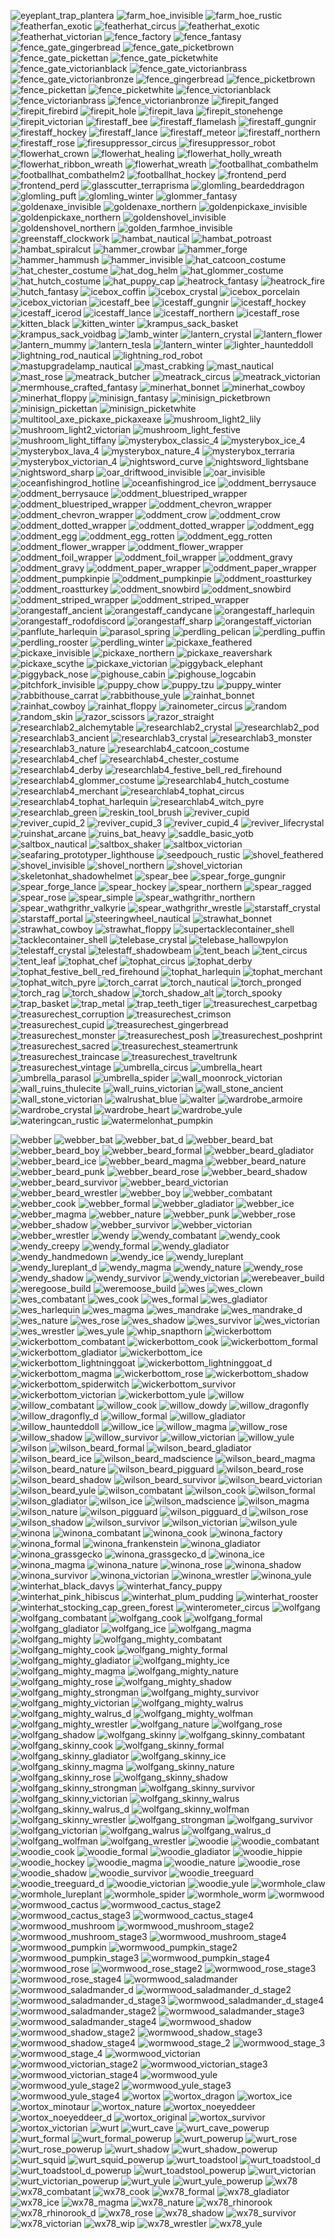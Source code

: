 

![eyeplant_trap_plantera](https://items.kleientertainment.com/images/DST/eyeplant_trap_plantera/small)
![farm_hoe_invisible](https://items.kleientertainment.com/images/DST/farm_hoe_invisible/small)
![farm_hoe_rustic](https://items.kleientertainment.com/images/DST/farm_hoe_rustic/small)
![featherfan_exotic](https://items.kleientertainment.com/images/DST/featherfan_exotic/small)
![featherhat_circus](https://items.kleientertainment.com/images/DST/featherhat_circus/small)
![featherhat_exotic](https://items.kleientertainment.com/images/DST/featherhat_exotic/small)
![featherhat_victorian](https://items.kleientertainment.com/images/DST/featherhat_victorian/small)
![fence_factory](https://items.kleientertainment.com/images/DST/fence_factory/small)
![fence_fantasy](https://items.kleientertainment.com/images/DST/fence_fantasy/small)
![fence_gate_gingerbread](https://items.kleientertainment.com/images/DST/fence_gate_gingerbread/small)
![fence_gate_picketbrown](https://items.kleientertainment.com/images/DST/fence_gate_picketbrown/small)
![fence_gate_pickettan](https://items.kleientertainment.com/images/DST/fence_gate_pickettan/small)
![fence_gate_picketwhite](https://items.kleientertainment.com/images/DST/fence_gate_picketwhite/small)
![fence_gate_victorianblack](https://items.kleientertainment.com/images/DST/fence_gate_victorianblack/small)
![fence_gate_victorianbrass](https://items.kleientertainment.com/images/DST/fence_gate_victorianbrass/small)
![fence_gate_victorianbronze](https://items.kleientertainment.com/images/DST/fence_gate_victorianbronze/small)
![fence_gingerbread](https://items.kleientertainment.com/images/DST/fence_gingerbread/small)
![fence_picketbrown](https://items.kleientertainment.com/images/DST/fence_picketbrown/small)
![fence_pickettan](https://items.kleientertainment.com/images/DST/fence_pickettan/small)
![fence_picketwhite](https://items.kleientertainment.com/images/DST/fence_picketwhite/small)
![fence_victorianblack](https://items.kleientertainment.com/images/DST/fence_victorianblack/small)
![fence_victorianbrass](https://items.kleientertainment.com/images/DST/fence_victorianbrass/small)
![fence_victorianbronze](https://items.kleientertainment.com/images/DST/fence_victorianbronze/small)
![firepit_fanged](https://items.kleientertainment.com/images/DST/firepit_fanged/small)
![firepit_firebird](https://items.kleientertainment.com/images/DST/firepit_firebird/small)
![firepit_hole](https://items.kleientertainment.com/images/DST/firepit_hole/small)
![firepit_lava](https://items.kleientertainment.com/images/DST/firepit_lava/small)
![firepit_stonehenge](https://items.kleientertainment.com/images/DST/firepit_stonehenge/small)
![firepit_victorian](https://items.kleientertainment.com/images/DST/firepit_victorian/small)
![firestaff_bee](https://items.kleientertainment.com/images/DST/firestaff_bee/small)
![firestaff_flamelash](https://items.kleientertainment.com/images/DST/firestaff_flamelash/small)
![firestaff_gungnir](https://items.kleientertainment.com/images/DST/firestaff_gungnir/small)
![firestaff_hockey](https://items.kleientertainment.com/images/DST/firestaff_hockey/small)
![firestaff_lance](https://items.kleientertainment.com/images/DST/firestaff_lance/small)
![firestaff_meteor](https://items.kleientertainment.com/images/DST/firestaff_meteor/small)
![firestaff_northern](https://items.kleientertainment.com/images/DST/firestaff_northern/small)
![firestaff_rose](https://items.kleientertainment.com/images/DST/firestaff_rose/small)
![firesuppressor_circus](https://items.kleientertainment.com/images/DST/firesuppressor_circus/small)
![firesuppressor_robot](https://items.kleientertainment.com/images/DST/firesuppressor_robot/small)
![flowerhat_crown](https://items.kleientertainment.com/images/DST/flowerhat_crown/small)
![flowerhat_healing](https://items.kleientertainment.com/images/DST/flowerhat_healing/small)
![flowerhat_holly_wreath](https://items.kleientertainment.com/images/DST/flowerhat_holly_wreath/small)
![flowerhat_ribbon_wreath](https://items.kleientertainment.com/images/DST/flowerhat_ribbon_wreath/small)
![flowerhat_wreath](https://items.kleientertainment.com/images/DST/flowerhat_wreath/small)
![footballhat_combathelm](https://items.kleientertainment.com/images/DST/footballhat_combathelm/small)
![footballhat_combathelm2](https://items.kleientertainment.com/images/DST/footballhat_combathelm2/small)
![footballhat_hockey](https://items.kleientertainment.com/images/DST/footballhat_hockey/small)
![frontend_perd](https://items.kleientertainment.com/images/DST/frontend_perd/small)
![frontend_perd](https://items.kleientertainment.com/images/DST/frontend_perd/small)
![glasscutter_terraprisma](https://items.kleientertainment.com/images/DST/glasscutter_terraprisma/small)
![glomling_beardeddragon](https://items.kleientertainment.com/images/DST/glomling_beardeddragon/small)
![glomling_puft](https://items.kleientertainment.com/images/DST/glomling_puft/small)
![glomling_winter](https://items.kleientertainment.com/images/DST/glomling_winter/small)
![glommer_fantasy](https://items.kleientertainment.com/images/DST/glommer_fantasy/small)
![goldenaxe_invisible](https://items.kleientertainment.com/images/DST/goldenaxe_invisible/small)
![goldenaxe_northern](https://items.kleientertainment.com/images/DST/goldenaxe_northern/small)
![goldenpickaxe_invisible](https://items.kleientertainment.com/images/DST/goldenpickaxe_invisible/small)
![goldenpickaxe_northern](https://items.kleientertainment.com/images/DST/goldenpickaxe_northern/small)
![goldenshovel_invisible](https://items.kleientertainment.com/images/DST/goldenshovel_invisible/small)
![goldenshovel_northern](https://items.kleientertainment.com/images/DST/goldenshovel_northern/small)
![golden_farmhoe_invisible](https://items.kleientertainment.com/images/DST/golden_farmhoe_invisible/small)
![greenstaff_clockwork](https://items.kleientertainment.com/images/DST/greenstaff_clockwork/small)
![hambat_nautical](https://items.kleientertainment.com/images/DST/hambat_nautical/small)
![hambat_potroast](https://items.kleientertainment.com/images/DST/hambat_potroast/small)
![hambat_spiralcut](https://items.kleientertainment.com/images/DST/hambat_spiralcut/small)
![hammer_crowbar](https://items.kleientertainment.com/images/DST/hammer_crowbar/small)
![hammer_forge](https://items.kleientertainment.com/images/DST/hammer_forge/small)
![hammer_hammush](https://items.kleientertainment.com/images/DST/hammer_hammush/small)
![hammer_invisible](https://items.kleientertainment.com/images/DST/hammer_invisible/small)
![hat_catcoon_costume](https://items.kleientertainment.com/images/DST/hat_catcoon_costume/small)
![hat_chester_costume](https://items.kleientertainment.com/images/DST/hat_chester_costume/small)
![hat_dog_helm](https://items.kleientertainment.com/images/DST/hat_dog_helm/small)
![hat_glommer_costume](https://items.kleientertainment.com/images/DST/hat_glommer_costume/small)
![hat_hutch_costume](https://items.kleientertainment.com/images/DST/hat_hutch_costume/small)
![hat_puppy_cap](https://items.kleientertainment.com/images/DST/hat_puppy_cap/small)
![heatrock_fantasy](https://items.kleientertainment.com/images/DST/heatrock_fantasy/small)
![heatrock_fire](https://items.kleientertainment.com/images/DST/heatrock_fire/small)
![hutch_fantasy](https://items.kleientertainment.com/images/DST/hutch_fantasy/small)
![icebox_coffin](https://items.kleientertainment.com/images/DST/icebox_coffin/small)
![icebox_crystal](https://items.kleientertainment.com/images/DST/icebox_crystal/small)
![icebox_porcelain](https://items.kleientertainment.com/images/DST/icebox_porcelain/small)
![icebox_victorian](https://items.kleientertainment.com/images/DST/icebox_victorian/small)
![icestaff_bee](https://items.kleientertainment.com/images/DST/icestaff_bee/small)
![icestaff_gungnir](https://items.kleientertainment.com/images/DST/icestaff_gungnir/small)
![icestaff_hockey](https://items.kleientertainment.com/images/DST/icestaff_hockey/small)
![icestaff_icerod](https://items.kleientertainment.com/images/DST/icestaff_icerod/small)
![icestaff_lance](https://items.kleientertainment.com/images/DST/icestaff_lance/small)
![icestaff_northern](https://items.kleientertainment.com/images/DST/icestaff_northern/small)
![icestaff_rose](https://items.kleientertainment.com/images/DST/icestaff_rose/small)
![kitten_black](https://items.kleientertainment.com/images/DST/kitten_black/small)
![kitten_winter](https://items.kleientertainment.com/images/DST/kitten_winter/small)
![krampus_sack_basket](https://items.kleientertainment.com/images/DST/krampus_sack_basket/small)
![krampus_sack_voidbag](https://items.kleientertainment.com/images/DST/krampus_sack_voidbag/small)
![lamb_winter](https://items.kleientertainment.com/images/DST/lamb_winter/small)
![lantern_crystal](https://items.kleientertainment.com/images/DST/lantern_crystal/small)
![lantern_flower](https://items.kleientertainment.com/images/DST/lantern_flower/small)
![lantern_mummy](https://items.kleientertainment.com/images/DST/lantern_mummy/small)
![lantern_tesla](https://items.kleientertainment.com/images/DST/lantern_tesla/small)
![lantern_winter](https://items.kleientertainment.com/images/DST/lantern_winter/small)
![lighter_haunteddoll](https://items.kleientertainment.com/images/DST/lighter_haunteddoll/small)
![lightning_rod_nautical](https://items.kleientertainment.com/images/DST/lightning_rod_nautical/small)
![lightning_rod_robot](https://items.kleientertainment.com/images/DST/lightning_rod_robot/small)
![mastupgradelamp_nautical](https://items.kleientertainment.com/images/DST/mastupgradelamp_nautical/small)
![mast_crabking](https://items.kleientertainment.com/images/DST/mast_crabking/small)
![mast_nautical](https://items.kleientertainment.com/images/DST/mast_nautical/small)
![mast_rose](https://items.kleientertainment.com/images/DST/mast_rose/small)
![meatrack_butcher](https://items.kleientertainment.com/images/DST/meatrack_butcher/small)
![meatrack_circus](https://items.kleientertainment.com/images/DST/meatrack_circus/small)
![meatrack_victorian](https://items.kleientertainment.com/images/DST/meatrack_victorian/small)
![mermhouse_crafted_fantasy](https://items.kleientertainment.com/images/DST/mermhouse_crafted_fantasy/small)
![minerhat_bonnet](https://items.kleientertainment.com/images/DST/minerhat_bonnet/small)
![minerhat_cowboy](https://items.kleientertainment.com/images/DST/minerhat_cowboy/small)
![minerhat_floppy](https://items.kleientertainment.com/images/DST/minerhat_floppy/small)
![minisign_fantasy](https://items.kleientertainment.com/images/DST/minisign_fantasy/small)
![minisign_picketbrown](https://items.kleientertainment.com/images/DST/minisign_picketbrown/small)
![minisign_pickettan](https://items.kleientertainment.com/images/DST/minisign_pickettan/small)
![minisign_picketwhite](https://items.kleientertainment.com/images/DST/minisign_picketwhite/small)
![multitool_axe_pickaxe_pickaxeaxe](https://items.kleientertainment.com/images/DST/multitool_axe_pickaxe_pickaxeaxe/small)
![mushroom_light2_lily](https://items.kleientertainment.com/images/DST/mushroom_light2_lily/small)
![mushroom_light2_victorian](https://items.kleientertainment.com/images/DST/mushroom_light2_victorian/small)
![mushroom_light_festive](https://items.kleientertainment.com/images/DST/mushroom_light_festive/small)
![mushroom_light_tiffany](https://items.kleientertainment.com/images/DST/mushroom_light_tiffany/small)
![mysterybox_classic_4](https://items.kleientertainment.com/images/DST/mysterybox_classic_4/small)
![mysterybox_ice_4](https://items.kleientertainment.com/images/DST/mysterybox_ice_4/small)
![mysterybox_lava_4](https://items.kleientertainment.com/images/DST/mysterybox_lava_4/small)
![mysterybox_nature_4](https://items.kleientertainment.com/images/DST/mysterybox_nature_4/small)
![mysterybox_terraria](https://items.kleientertainment.com/images/DST/mysterybox_terraria/small)
![mysterybox_victorian_4](https://items.kleientertainment.com/images/DST/mysterybox_victorian_4/small)
![nightsword_curve](https://items.kleientertainment.com/images/DST/nightsword_curve/small)
![nightsword_lightsbane](https://items.kleientertainment.com/images/DST/nightsword_lightsbane/small)
![nightsword_sharp](https://items.kleientertainment.com/images/DST/nightsword_sharp/small)
![oar_driftwood_invisible](https://items.kleientertainment.com/images/DST/oar_driftwood_invisible/small)
![oar_invisible](https://items.kleientertainment.com/images/DST/oar_invisible/small)
![oceanfishingrod_hotline](https://items.kleientertainment.com/images/DST/oceanfishingrod_hotline/small)
![oceanfishingrod_ice](https://items.kleientertainment.com/images/DST/oceanfishingrod_ice/small)
![oddment_berrysauce](https://items.kleientertainment.com/images/DST/ODDMENT_BERRYSAUCE/small)
![oddment_berrysauce](https://items.kleientertainment.com/images/DST/oddment_berrysauce/small)
![oddment_bluestriped_wrapper](https://items.kleientertainment.com/images/DST/oddment_bluestriped_wrapper/small)
![oddment_bluestriped_wrapper](https://items.kleientertainment.com/images/DST/oddment_bluestriped_wrapper/small)
![oddment_chevron_wrapper](https://items.kleientertainment.com/images/DST/oddment_chevron_wrapper/small)
![oddment_chevron_wrapper](https://items.kleientertainment.com/images/DST/oddment_chevron_wrapper/small)
![oddment_crow](https://items.kleientertainment.com/images/DST/oddment_crow/small)
![oddment_crow](https://items.kleientertainment.com/images/DST/oddment_crow/small)
![oddment_dotted_wrapper](https://items.kleientertainment.com/images/DST/oddment_dotted_wrapper/small)
![oddment_dotted_wrapper](https://items.kleientertainment.com/images/DST/oddment_dotted_wrapper/small)
![oddment_egg](https://items.kleientertainment.com/images/DST/oddment_egg/small)
![oddment_egg](https://items.kleientertainment.com/images/DST/oddment_egg/small)
![oddment_egg_rotten](https://items.kleientertainment.com/images/DST/oddment_egg_rotten/small)
![oddment_egg_rotten](https://items.kleientertainment.com/images/DST/oddment_egg_rotten/small)
![oddment_flower_wrapper](https://items.kleientertainment.com/images/DST/oddment_flower_wrapper/small)
![oddment_flower_wrapper](https://items.kleientertainment.com/images/DST/oddment_flower_wrapper/small)
![oddment_foil_wrapper](https://items.kleientertainment.com/images/DST/oddment_foil_wrapper/small)
![oddment_foil_wrapper](https://items.kleientertainment.com/images/DST/oddment_foil_wrapper/small)
![oddment_gravy](https://items.kleientertainment.com/images/DST/oddment_gravy/small)
![oddment_gravy](https://items.kleientertainment.com/images/DST/oddment_gravy/small)
![oddment_paper_wrapper](https://items.kleientertainment.com/images/DST/oddment_paper_wrapper/small)
![oddment_paper_wrapper](https://items.kleientertainment.com/images/DST/oddment_paper_wrapper/small)
![oddment_pumpkinpie](https://items.kleientertainment.com/images/DST/oddment_pumpkinpie/small)
![oddment_pumpkinpie](https://items.kleientertainment.com/images/DST/oddment_pumpkinpie/small)
![oddment_roastturkey](https://items.kleientertainment.com/images/DST/oddment_roastturkey/small)
![oddment_roastturkey](https://items.kleientertainment.com/images/DST/oddment_roastturkey/small)
![oddment_snowbird](https://items.kleientertainment.com/images/DST/oddment_snowbird/small)
![oddment_snowbird](https://items.kleientertainment.com/images/DST/oddment_snowbird/small)
![oddment_striped_wrapper](https://items.kleientertainment.com/images/DST/oddment_striped_wrapper/small)
![oddment_striped_wrapper](https://items.kleientertainment.com/images/DST/oddment_striped_wrapper/small)
![orangestaff_ancient](https://items.kleientertainment.com/images/DST/orangestaff_ancient/small)
![orangestaff_candycane](https://items.kleientertainment.com/images/DST/orangestaff_candycane/small)
![orangestaff_harlequin](https://items.kleientertainment.com/images/DST/orangestaff_harlequin/small)
![orangestaff_rodofdiscord](https://items.kleientertainment.com/images/DST/orangestaff_rodofdiscord/small)
![orangestaff_sharp](https://items.kleientertainment.com/images/DST/orangestaff_sharp/small)
![orangestaff_victorian](https://items.kleientertainment.com/images/DST/orangestaff_victorian/small)
![panflute_harlequin](https://items.kleientertainment.com/images/DST/panflute_harlequin/small)
![parasol_spring](https://items.kleientertainment.com/images/DST/parasol_spring/small)
![perdling_pelican](https://items.kleientertainment.com/images/DST/perdling_pelican/small)
![perdling_puffin](https://items.kleientertainment.com/images/DST/perdling_puffin/small)
![perdling_rooster](https://items.kleientertainment.com/images/DST/perdling_rooster/small)
![perdling_winter](https://items.kleientertainment.com/images/DST/perdling_winter/small)
![pickaxe_feathered](https://items.kleientertainment.com/images/DST/pickaxe_feathered/small)
![pickaxe_invisible](https://items.kleientertainment.com/images/DST/pickaxe_invisible/small)
![pickaxe_northern](https://items.kleientertainment.com/images/DST/pickaxe_northern/small)
![pickaxe_reavershark](https://items.kleientertainment.com/images/DST/pickaxe_reavershark/small)
![pickaxe_scythe](https://items.kleientertainment.com/images/DST/pickaxe_scythe/small)
![pickaxe_victorian](https://items.kleientertainment.com/images/DST/pickaxe_victorian/small)
![piggyback_elephant](https://items.kleientertainment.com/images/DST/piggyback_elephant/small)
![piggyback_nose](https://items.kleientertainment.com/images/DST/piggyback_nose/small)
![pighouse_cabin](https://items.kleientertainment.com/images/DST/pighouse_cabin/small)
![pighouse_logcabin](https://items.kleientertainment.com/images/DST/pighouse_logcabin/small)
![pitchfork_invisible](https://items.kleientertainment.com/images/DST/pitchfork_invisible/small)
![puppy_chow](https://items.kleientertainment.com/images/DST/puppy_chow/small)
![puppy_tzu](https://items.kleientertainment.com/images/DST/puppy_tzu/small)
![puppy_winter](https://items.kleientertainment.com/images/DST/puppy_winter/small)
![rabbithouse_carrat](https://items.kleientertainment.com/images/DST/rabbithouse_carrat/small)
![rabbithouse_yule](https://items.kleientertainment.com/images/DST/rabbithouse_yule/small)
![rainhat_bonnet](https://items.kleientertainment.com/images/DST/rainhat_bonnet/small)
![rainhat_cowboy](https://items.kleientertainment.com/images/DST/rainhat_cowboy/small)
![rainhat_floppy](https://items.kleientertainment.com/images/DST/rainhat_floppy/small)
![rainometer_circus](https://items.kleientertainment.com/images/DST/rainometer_circus/small)
![random](https://items.kleientertainment.com/images/DST/random/small)
![random_skin](https://items.kleientertainment.com/images/DST/random_skin/small)
![razor_scissors](https://items.kleientertainment.com/images/DST/razor_scissors/small)
![razor_straight](https://items.kleientertainment.com/images/DST/razor_straight/small)
![researchlab2_alchemytable](https://items.kleientertainment.com/images/DST/researchlab2_alchemytable/small)
![researchlab2_crystal](https://items.kleientertainment.com/images/DST/researchlab2_crystal/small)
![researchlab2_pod](https://items.kleientertainment.com/images/DST/researchlab2_pod/small)
![researchlab3_ancient](https://items.kleientertainment.com/images/DST/researchlab3_ancient/small)
![researchlab3_crystal](https://items.kleientertainment.com/images/DST/researchlab3_crystal/small)
![researchlab3_monster](https://items.kleientertainment.com/images/DST/researchlab3_monster/small)
![researchlab3_nature](https://items.kleientertainment.com/images/DST/researchlab3_nature/small)
![researchlab4_catcoon_costume](https://items.kleientertainment.com/images/DST/researchlab4_catcoon_costume/small)
![researchlab4_chef](https://items.kleientertainment.com/images/DST/researchlab4_chef/small)
![researchlab4_chester_costume](https://items.kleientertainment.com/images/DST/researchlab4_chester_costume/small)
![researchlab4_derby](https://items.kleientertainment.com/images/DST/researchlab4_derby/small)
![researchlab4_festive_bell_red_firehound](https://items.kleientertainment.com/images/DST/researchlab4_festive_bell_red_firehound/small)
![researchlab4_glommer_costume](https://items.kleientertainment.com/images/DST/researchlab4_glommer_costume/small)
![researchlab4_hutch_costume](https://items.kleientertainment.com/images/DST/researchlab4_hutch_costume/small)
![researchlab4_merchant](https://items.kleientertainment.com/images/DST/researchlab4_merchant/small)
![researchlab4_tophat_circus](https://items.kleientertainment.com/images/DST/researchlab4_tophat_circus/small)
![researchlab4_tophat_harlequin](https://items.kleientertainment.com/images/DST/researchlab4_tophat_harlequin/small)
![researchlab4_witch_pyre](https://items.kleientertainment.com/images/DST/researchlab4_witch_pyre/small)
![researchlab_green](https://items.kleientertainment.com/images/DST/researchlab_green/small)
![reskin_tool_brush](https://items.kleientertainment.com/images/DST/reskin_tool_brush/small)
![reviver_cupid](https://items.kleientertainment.com/images/DST/reviver_cupid/small)
![reviver_cupid_2](https://items.kleientertainment.com/images/DST/reviver_cupid_2/small)
![reviver_cupid_3](https://items.kleientertainment.com/images/DST/reviver_cupid_3/small)
![reviver_cupid_4](https://items.kleientertainment.com/images/DST/reviver_cupid_4/small)
![reviver_lifecrystal](https://items.kleientertainment.com/images/DST/reviver_lifecrystal/small)
![ruinshat_arcane](https://items.kleientertainment.com/images/DST/ruinshat_arcane/small)
![ruins_bat_heavy](https://items.kleientertainment.com/images/DST/ruins_bat_heavy/small)
![saddle_basic_yotb](https://items.kleientertainment.com/images/DST/saddle_basic_yotb/small)
![saltbox_nautical](https://items.kleientertainment.com/images/DST/saltbox_nautical/small)
![saltbox_shaker](https://items.kleientertainment.com/images/DST/saltbox_shaker/small)
![saltbox_victorian](https://items.kleientertainment.com/images/DST/saltbox_victorian/small)
![seafaring_prototyper_lighthouse](https://items.kleientertainment.com/images/DST/seafaring_prototyper_lighthouse/small)
![seedpouch_rustic](https://items.kleientertainment.com/images/DST/seedpouch_rustic/small)
![shovel_feathered](https://items.kleientertainment.com/images/DST/shovel_feathered/small)
![shovel_invisible](https://items.kleientertainment.com/images/DST/shovel_invisible/small)
![shovel_northern](https://items.kleientertainment.com/images/DST/shovel_northern/small)
![shovel_victorian](https://items.kleientertainment.com/images/DST/shovel_victorian/small)
![skeletonhat_shadowhelmet](https://items.kleientertainment.com/images/DST/skeletonhat_shadowhelmet/small)
![spear_bee](https://items.kleientertainment.com/images/DST/spear_bee/small)
![spear_forge_gungnir](https://items.kleientertainment.com/images/DST/spear_forge_gungnir/small)
![spear_forge_lance](https://items.kleientertainment.com/images/DST/spear_forge_lance/small)
![spear_hockey](https://items.kleientertainment.com/images/DST/spear_hockey/small)
![spear_northern](https://items.kleientertainment.com/images/DST/spear_northern/small)
![spear_ragged](https://items.kleientertainment.com/images/DST/spear_ragged/small)
![spear_rose](https://items.kleientertainment.com/images/DST/spear_rose/small)
![spear_simple](https://items.kleientertainment.com/images/DST/spear_simple/small)
![spear_wathgrithr_northern](https://items.kleientertainment.com/images/DST/spear_wathgrithr_northern/small)
![spear_wathgrithr_valkyrie](https://items.kleientertainment.com/images/DST/spear_wathgrithr_valkyrie/small)
![spear_wathgrithr_wrestle](https://items.kleientertainment.com/images/DST/spear_wathgrithr_wrestle/small)
![starstaff_crystal](https://items.kleientertainment.com/images/DST/starstaff_crystal/small)
![starstaff_portal](https://items.kleientertainment.com/images/DST/starstaff_portal/small)
![steeringwheel_nautical](https://items.kleientertainment.com/images/DST/steeringwheel_nautical/small)
![strawhat_bonnet](https://items.kleientertainment.com/images/DST/strawhat_bonnet/small)
![strawhat_cowboy](https://items.kleientertainment.com/images/DST/strawhat_cowboy/small)
![strawhat_floppy](https://items.kleientertainment.com/images/DST/strawhat_floppy/small)
![supertacklecontainer_shell](https://items.kleientertainment.com/images/DST/supertacklecontainer_shell/small)
![tacklecontainer_shell](https://items.kleientertainment.com/images/DST/tacklecontainer_shell/small)
![telebase_crystal](https://items.kleientertainment.com/images/DST/telebase_crystal/small)
![telebase_hallowpylon](https://items.kleientertainment.com/images/DST/telebase_hallowpylon/small)
![telestaff_crystal](https://items.kleientertainment.com/images/DST/telestaff_crystal/small)
![telestaff_shadowbeam](https://items.kleientertainment.com/images/DST/telestaff_shadowbeam/small)
![tent_beach](https://items.kleientertainment.com/images/DST/tent_beach/small)
![tent_circus](https://items.kleientertainment.com/images/DST/tent_circus/small)
![tent_leaf](https://items.kleientertainment.com/images/DST/tent_leaf/small)
![tophat_chef](https://items.kleientertainment.com/images/DST/tophat_chef/small)
![tophat_circus](https://items.kleientertainment.com/images/DST/tophat_circus/small)
![tophat_derby](https://items.kleientertainment.com/images/DST/tophat_derby/small)
![tophat_festive_bell_red_firehound](https://items.kleientertainment.com/images/DST/tophat_festive_bell_red_firehound/small)
![tophat_harlequin](https://items.kleientertainment.com/images/DST/tophat_harlequin/small)
![tophat_merchant](https://items.kleientertainment.com/images/DST/tophat_merchant/small)
![tophat_witch_pyre](https://items.kleientertainment.com/images/DST/tophat_witch_pyre/small)
![torch_carrat](https://items.kleientertainment.com/images/DST/torch_carrat/small)
![torch_nautical](https://items.kleientertainment.com/images/DST/torch_nautical/small)
![torch_pronged](https://items.kleientertainment.com/images/DST/torch_pronged/small)
![torch_rag](https://items.kleientertainment.com/images/DST/torch_rag/small)
![torch_shadow](https://items.kleientertainment.com/images/DST/torch_shadow/small)
![torch_shadow_alt](https://items.kleientertainment.com/images/DST/torch_shadow_alt/small)
![torch_spooky](https://items.kleientertainment.com/images/DST/torch_spooky/small)
![trap_basket](https://items.kleientertainment.com/images/DST/trap_basket/small)
![trap_metal](https://items.kleientertainment.com/images/DST/trap_metal/small)
![trap_teeth_tiger](https://items.kleientertainment.com/images/DST/trap_teeth_tiger/small)
![treasurechest_carpetbag](https://items.kleientertainment.com/images/DST/treasurechest_carpetbag/small)
![treasurechest_corruption](https://items.kleientertainment.com/images/DST/treasurechest_corruption/small)
![treasurechest_crimson](https://items.kleientertainment.com/images/DST/treasurechest_crimson/small)
![treasurechest_cupid](https://items.kleientertainment.com/images/DST/treasurechest_cupid/small)
![treasurechest_gingerbread](https://items.kleientertainment.com/images/DST/treasurechest_gingerbread/small)
![treasurechest_monster](https://items.kleientertainment.com/images/DST/treasurechest_monster/small)
![treasurechest_posh](https://items.kleientertainment.com/images/DST/treasurechest_posh/small)
![treasurechest_poshprint](https://items.kleientertainment.com/images/DST/treasurechest_poshprint/small)
![treasurechest_sacred](https://items.kleientertainment.com/images/DST/treasurechest_sacred/small)
![treasurechest_steamertrunk](https://items.kleientertainment.com/images/DST/treasurechest_steamertrunk/small)
![treasurechest_traincase](https://items.kleientertainment.com/images/DST/treasurechest_traincase/small)
![treasurechest_traveltrunk](https://items.kleientertainment.com/images/DST/treasurechest_traveltrunk/small)
![treasurechest_vintage](https://items.kleientertainment.com/images/DST/treasurechest_vintage/small)
![umbrella_circus](https://items.kleientertainment.com/images/DST/umbrella_circus/small)
![umbrella_heart](https://items.kleientertainment.com/images/DST/umbrella_heart/small)
![umbrella_parasol](https://items.kleientertainment.com/images/DST/umbrella_parasol/small)
![umbrella_spider](https://items.kleientertainment.com/images/DST/umbrella_spider/small)
![wall_moonrock_victorian](https://items.kleientertainment.com/images/DST/wall_moonrock_victorian/small)
![wall_ruins_thulecite](https://items.kleientertainment.com/images/DST/wall_ruins_thulecite/small)
![wall_ruins_victorian](https://items.kleientertainment.com/images/DST/wall_ruins_victorian/small)
![wall_stone_ancient](https://items.kleientertainment.com/images/DST/wall_stone_ancient/small)
![wall_stone_victorian](https://items.kleientertainment.com/images/DST/wall_stone_victorian/small)
![walrushat_blue](https://items.kleientertainment.com/images/DST/walrushat_blue/small)
![walter](https://items.kleientertainment.com/images/DST/WALTER/small)
![wardrobe_armoire](https://items.kleientertainment.com/images/DST/wardrobe_armoire/small)
![wardrobe_crystal](https://items.kleientertainment.com/images/DST/wardrobe_crystal/small)
![wardrobe_heart](https://items.kleientertainment.com/images/DST/wardrobe_heart/small)
![wardrobe_yule](https://items.kleientertainment.com/images/DST/wardrobe_yule/small)
![wateringcan_rustic](https://items.kleientertainment.com/images/DST/wateringcan_rustic/small)
![watermelonhat_pumpkin](https://items.kleientertainment.com/images/DST/watermelonhat_pumpkin/small)

![webber](https://items.kleientertainment.com/images/DST/webber/small)
![webber_bat](https://items.kleientertainment.com/images/DST/webber_bat/small)
![webber_bat_d](https://items.kleientertainment.com/images/DST/webber_bat_d/small)
![webber_beard_bat](https://items.kleientertainment.com/images/DST/webber_beard_bat/small)
![webber_beard_boy](https://items.kleientertainment.com/images/DST/webber_beard_boy/small)
![webber_beard_formal](https://items.kleientertainment.com/images/DST/webber_beard_formal/small)
![webber_beard_gladiator](https://items.kleientertainment.com/images/DST/webber_beard_gladiator/small)
![webber_beard_ice](https://items.kleientertainment.com/images/DST/webber_beard_ice/small)
![webber_beard_magma](https://items.kleientertainment.com/images/DST/webber_beard_magma/small)
![webber_beard_nature](https://items.kleientertainment.com/images/DST/webber_beard_nature/small)
![webber_beard_punk](https://items.kleientertainment.com/images/DST/webber_beard_punk/small)
![webber_beard_rose](https://items.kleientertainment.com/images/DST/webber_beard_rose/small)
![webber_beard_shadow](https://items.kleientertainment.com/images/DST/webber_beard_shadow/small)
![webber_beard_survivor](https://items.kleientertainment.com/images/DST/webber_beard_survivor/small)
![webber_beard_victorian](https://items.kleientertainment.com/images/DST/webber_beard_victorian/small)
![webber_beard_wrestler](https://items.kleientertainment.com/images/DST/webber_beard_wrestler/small)
![webber_boy](https://items.kleientertainment.com/images/DST/webber_boy/small)
![webber_combatant](https://items.kleientertainment.com/images/DST/webber_combatant/small)
![webber_cook](https://items.kleientertainment.com/images/DST/webber_cook/small)
![webber_formal](https://items.kleientertainment.com/images/DST/webber_formal/small)
![webber_gladiator](https://items.kleientertainment.com/images/DST/webber_gladiator/small)
![webber_ice](https://items.kleientertainment.com/images/DST/webber_ice/small)
![webber_magma](https://items.kleientertainment.com/images/DST/webber_magma/small)
![webber_nature](https://items.kleientertainment.com/images/DST/webber_nature/small)
![webber_punk](https://items.kleientertainment.com/images/DST/webber_punk/small)
![webber_rose](https://items.kleientertainment.com/images/DST/webber_rose/small)
![webber_shadow](https://items.kleientertainment.com/images/DST/webber_shadow/small)
![webber_survivor](https://items.kleientertainment.com/images/DST/webber_survivor/small)
![webber_victorian](https://items.kleientertainment.com/images/DST/webber_victorian/small)
![webber_wrestler](https://items.kleientertainment.com/images/DST/webber_wrestler/small)
![wendy](https://items.kleientertainment.com/images/DST/wendy/small)
![wendy_combatant](https://items.kleientertainment.com/images/DST/wendy_combatant/small)
![wendy_cook](https://items.kleientertainment.com/images/DST/wendy_cook/small)
![wendy_creepy](https://items.kleientertainment.com/images/DST/wendy_creepy/small)
![wendy_formal](https://items.kleientertainment.com/images/DST/wendy_formal/small)
![wendy_gladiator](https://items.kleientertainment.com/images/DST/wendy_gladiator/small)
![wendy_handmedown](https://items.kleientertainment.com/images/DST/wendy_handmedown/small)
![wendy_ice](https://items.kleientertainment.com/images/DST/wendy_ice/small)
![wendy_lureplant](https://items.kleientertainment.com/images/DST/wendy_lureplant/small)
![wendy_lureplant_d](https://items.kleientertainment.com/images/DST/wendy_lureplant_d/small)
![wendy_magma](https://items.kleientertainment.com/images/DST/wendy_magma/small)
![wendy_nature](https://items.kleientertainment.com/images/DST/wendy_nature/small)
![wendy_rose](https://items.kleientertainment.com/images/DST/wendy_rose/small)
![wendy_shadow](https://items.kleientertainment.com/images/DST/wendy_shadow/small)
![wendy_survivor](https://items.kleientertainment.com/images/DST/wendy_survivor/small)
![wendy_victorian](https://items.kleientertainment.com/images/DST/wendy_victorian/small)
![werebeaver_build](https://items.kleientertainment.com/images/DST/werebeaver_build/small)
![weregoose_build](https://items.kleientertainment.com/images/DST/weregoose_build/small)
![weremoose_build](https://items.kleientertainment.com/images/DST/weremoose_build/small)
![wes](https://items.kleientertainment.com/images/DST/wes/small)
![wes_clown](https://items.kleientertainment.com/images/DST/wes_clown/small)
![wes_combatant](https://items.kleientertainment.com/images/DST/wes_combatant/small)
![wes_cook](https://items.kleientertainment.com/images/DST/wes_cook/small)
![wes_formal](https://items.kleientertainment.com/images/DST/wes_formal/small)
![wes_gladiator](https://items.kleientertainment.com/images/DST/wes_gladiator/small)
![wes_harlequin](https://items.kleientertainment.com/images/DST/wes_harlequin/small)
![wes_magma](https://items.kleientertainment.com/images/DST/wes_magma/small)
![wes_mandrake](https://items.kleientertainment.com/images/DST/wes_mandrake/small)
![wes_mandrake_d](https://items.kleientertainment.com/images/DST/wes_mandrake_d/small)
![wes_nature](https://items.kleientertainment.com/images/DST/wes_nature/small)
![wes_rose](https://items.kleientertainment.com/images/DST/wes_rose/small)
![wes_shadow](https://items.kleientertainment.com/images/DST/wes_shadow/small)
![wes_survivor](https://items.kleientertainment.com/images/DST/wes_survivor/small)
![wes_victorian](https://items.kleientertainment.com/images/DST/wes_victorian/small)
![wes_wrestler](https://items.kleientertainment.com/images/DST/wes_wrestler/small)
![wes_yule](https://items.kleientertainment.com/images/DST/wes_yule/small)
![whip_snapthorn](https://items.kleientertainment.com/images/DST/whip_snapthorn/small)
![wickerbottom](https://items.kleientertainment.com/images/DST/wickerbottom/small)
![wickerbottom_combatant](https://items.kleientertainment.com/images/DST/wickerbottom_combatant/small)
![wickerbottom_cook](https://items.kleientertainment.com/images/DST/wickerbottom_cook/small)
![wickerbottom_formal](https://items.kleientertainment.com/images/DST/wickerbottom_formal/small)
![wickerbottom_gladiator](https://items.kleientertainment.com/images/DST/wickerbottom_gladiator/small)
![wickerbottom_ice](https://items.kleientertainment.com/images/DST/wickerbottom_ice/small)
![wickerbottom_lightninggoat](https://items.kleientertainment.com/images/DST/wickerbottom_lightninggoat/small)
![wickerbottom_lightninggoat_d](https://items.kleientertainment.com/images/DST/wickerbottom_lightninggoat_d/small)
![wickerbottom_magma](https://items.kleientertainment.com/images/DST/wickerbottom_magma/small)
![wickerbottom_rose](https://items.kleientertainment.com/images/DST/wickerbottom_rose/small)
![wickerbottom_shadow](https://items.kleientertainment.com/images/DST/wickerbottom_shadow/small)
![wickerbottom_spiderwitch](https://items.kleientertainment.com/images/DST/wickerbottom_spiderwitch/small)
![wickerbottom_survivor](https://items.kleientertainment.com/images/DST/wickerbottom_survivor/small)
![wickerbottom_victorian](https://items.kleientertainment.com/images/DST/wickerbottom_victorian/small)
![wickerbottom_yule](https://items.kleientertainment.com/images/DST/wickerbottom_yule/small)
![willow](https://items.kleientertainment.com/images/DST/willow/small)
![willow_combatant](https://items.kleientertainment.com/images/DST/willow_combatant/small)
![willow_cook](https://items.kleientertainment.com/images/DST/willow_cook/small)
![willow_dowdy](https://items.kleientertainment.com/images/DST/willow_dowdy/small)
![willow_dragonfly](https://items.kleientertainment.com/images/DST/willow_dragonfly/small)
![willow_dragonfly_d](https://items.kleientertainment.com/images/DST/willow_dragonfly_d/small)
![willow_formal](https://items.kleientertainment.com/images/DST/willow_formal/small)
![willow_gladiator](https://items.kleientertainment.com/images/DST/willow_gladiator/small)
![willow_haunteddoll](https://items.kleientertainment.com/images/DST/willow_haunteddoll/small)
![willow_ice](https://items.kleientertainment.com/images/DST/willow_ice/small)
![willow_magma](https://items.kleientertainment.com/images/DST/willow_magma/small)
![willow_rose](https://items.kleientertainment.com/images/DST/willow_rose/small)
![willow_shadow](https://items.kleientertainment.com/images/DST/willow_shadow/small)
![willow_survivor](https://items.kleientertainment.com/images/DST/willow_survivor/small)
![willow_victorian](https://items.kleientertainment.com/images/DST/willow_victorian/small)
![willow_yule](https://items.kleientertainment.com/images/DST/willow_yule/small)
![wilson](https://items.kleientertainment.com/images/DST/wilson/small)
![wilson_beard_formal](https://items.kleientertainment.com/images/DST/wilson_beard_formal/small)
![wilson_beard_gladiator](https://items.kleientertainment.com/images/DST/wilson_beard_gladiator/small)
![wilson_beard_ice](https://items.kleientertainment.com/images/DST/wilson_beard_ice/small)
![wilson_beard_madscience](https://items.kleientertainment.com/images/DST/wilson_beard_madscience/small)
![wilson_beard_magma](https://items.kleientertainment.com/images/DST/wilson_beard_magma/small)
![wilson_beard_nature](https://items.kleientertainment.com/images/DST/wilson_beard_nature/small)
![wilson_beard_pigguard](https://items.kleientertainment.com/images/DST/wilson_beard_pigguard/small)
![wilson_beard_rose](https://items.kleientertainment.com/images/DST/wilson_beard_rose/small)
![wilson_beard_shadow](https://items.kleientertainment.com/images/DST/wilson_beard_shadow/small)
![wilson_beard_survivor](https://items.kleientertainment.com/images/DST/wilson_beard_survivor/small)
![wilson_beard_victorian](https://items.kleientertainment.com/images/DST/wilson_beard_victorian/small)
![wilson_beard_yule](https://items.kleientertainment.com/images/DST/wilson_beard_yule/small)
![wilson_combatant](https://items.kleientertainment.com/images/DST/wilson_combatant/small)
![wilson_cook](https://items.kleientertainment.com/images/DST/wilson_cook/small)
![wilson_formal](https://items.kleientertainment.com/images/DST/wilson_formal/small)
![wilson_gladiator](https://items.kleientertainment.com/images/DST/wilson_gladiator/small)
![wilson_ice](https://items.kleientertainment.com/images/DST/wilson_ice/small)
![wilson_madscience](https://items.kleientertainment.com/images/DST/wilson_madscience/small)
![wilson_magma](https://items.kleientertainment.com/images/DST/wilson_magma/small)
![wilson_nature](https://items.kleientertainment.com/images/DST/wilson_nature/small)
![wilson_pigguard](https://items.kleientertainment.com/images/DST/wilson_pigguard/small)
![wilson_pigguard_d](https://items.kleientertainment.com/images/DST/wilson_pigguard_d/small)
![wilson_rose](https://items.kleientertainment.com/images/DST/wilson_rose/small)
![wilson_shadow](https://items.kleientertainment.com/images/DST/wilson_shadow/small)
![wilson_survivor](https://items.kleientertainment.com/images/DST/wilson_survivor/small)
![wilson_victorian](https://items.kleientertainment.com/images/DST/wilson_victorian/small)
![wilson_yule](https://items.kleientertainment.com/images/DST/wilson_yule/small)
![winona](https://items.kleientertainment.com/images/DST/winona/small)
![winona_combatant](https://items.kleientertainment.com/images/DST/winona_combatant/small)
![winona_cook](https://items.kleientertainment.com/images/DST/winona_cook/small)
![winona_factory](https://items.kleientertainment.com/images/DST/winona_factory/small)
![winona_formal](https://items.kleientertainment.com/images/DST/winona_formal/small)
![winona_frankenstein](https://items.kleientertainment.com/images/DST/winona_frankenstein/small)
![winona_gladiator](https://items.kleientertainment.com/images/DST/winona_gladiator/small)
![winona_grassgecko](https://items.kleientertainment.com/images/DST/winona_grassgecko/small)
![winona_grassgecko_d](https://items.kleientertainment.com/images/DST/winona_grassgecko_d/small)
![winona_ice](https://items.kleientertainment.com/images/DST/winona_ice/small)
![winona_magma](https://items.kleientertainment.com/images/DST/winona_magma/small)
![winona_nature](https://items.kleientertainment.com/images/DST/winona_nature/small)
![winona_rose](https://items.kleientertainment.com/images/DST/winona_rose/small)
![winona_shadow](https://items.kleientertainment.com/images/DST/winona_shadow/small)
![winona_survivor](https://items.kleientertainment.com/images/DST/winona_survivor/small)
![winona_victorian](https://items.kleientertainment.com/images/DST/winona_victorian/small)
![winona_wrestler](https://items.kleientertainment.com/images/DST/winona_wrestler/small)
![winona_yule](https://items.kleientertainment.com/images/DST/winona_yule/small)
![winterhat_black_davys](https://items.kleientertainment.com/images/DST/winterhat_black_davys/small)
![winterhat_fancy_puppy](https://items.kleientertainment.com/images/DST/winterhat_fancy_puppy/small)
![winterhat_pink_hibiscus](https://items.kleientertainment.com/images/DST/winterhat_pink_hibiscus/small)
![winterhat_plum_pudding](https://items.kleientertainment.com/images/DST/winterhat_plum_pudding/small)
![winterhat_rooster](https://items.kleientertainment.com/images/DST/winterhat_rooster/small)
![winterhat_stocking_cap_green_forest](https://items.kleientertainment.com/images/DST/winterhat_stocking_cap_green_forest/small)
![winterometer_circus](https://items.kleientertainment.com/images/DST/winterometer_circus/small)
![wolfgang](https://items.kleientertainment.com/images/DST/wolfgang/small)
![wolfgang_combatant](https://items.kleientertainment.com/images/DST/wolfgang_combatant/small)
![wolfgang_cook](https://items.kleientertainment.com/images/DST/wolfgang_cook/small)
![wolfgang_formal](https://items.kleientertainment.com/images/DST/wolfgang_formal/small)
![wolfgang_gladiator](https://items.kleientertainment.com/images/DST/wolfgang_gladiator/small)
![wolfgang_ice](https://items.kleientertainment.com/images/DST/wolfgang_ice/small)
![wolfgang_magma](https://items.kleientertainment.com/images/DST/wolfgang_magma/small)
![wolfgang_mighty](https://items.kleientertainment.com/images/DST/wolfgang_mighty/small)
![wolfgang_mighty_combatant](https://items.kleientertainment.com/images/DST/wolfgang_mighty_combatant/small)
![wolfgang_mighty_cook](https://items.kleientertainment.com/images/DST/wolfgang_mighty_cook/small)
![wolfgang_mighty_formal](https://items.kleientertainment.com/images/DST/wolfgang_mighty_formal/small)
![wolfgang_mighty_gladiator](https://items.kleientertainment.com/images/DST/wolfgang_mighty_gladiator/small)
![wolfgang_mighty_ice](https://items.kleientertainment.com/images/DST/wolfgang_mighty_ice/small)
![wolfgang_mighty_magma](https://items.kleientertainment.com/images/DST/wolfgang_mighty_magma/small)
![wolfgang_mighty_nature](https://items.kleientertainment.com/images/DST/wolfgang_mighty_nature/small)
![wolfgang_mighty_rose](https://items.kleientertainment.com/images/DST/wolfgang_mighty_rose/small)
![wolfgang_mighty_shadow](https://items.kleientertainment.com/images/DST/wolfgang_mighty_shadow/small)
![wolfgang_mighty_strongman](https://items.kleientertainment.com/images/DST/wolfgang_mighty_strongman/small)
![wolfgang_mighty_survivor](https://items.kleientertainment.com/images/DST/wolfgang_mighty_survivor/small)
![wolfgang_mighty_victorian](https://items.kleientertainment.com/images/DST/wolfgang_mighty_victorian/small)
![wolfgang_mighty_walrus](https://items.kleientertainment.com/images/DST/wolfgang_mighty_walrus/small)
![wolfgang_mighty_walrus_d](https://items.kleientertainment.com/images/DST/wolfgang_mighty_walrus_d/small)
![wolfgang_mighty_wolfman](https://items.kleientertainment.com/images/DST/wolfgang_mighty_wolfman/small)
![wolfgang_mighty_wrestler](https://items.kleientertainment.com/images/DST/wolfgang_mighty_wrestler/small)
![wolfgang_nature](https://items.kleientertainment.com/images/DST/wolfgang_nature/small)
![wolfgang_rose](https://items.kleientertainment.com/images/DST/wolfgang_rose/small)
![wolfgang_shadow](https://items.kleientertainment.com/images/DST/wolfgang_shadow/small)
![wolfgang_skinny](https://items.kleientertainment.com/images/DST/wolfgang_skinny/small)
![wolfgang_skinny_combatant](https://items.kleientertainment.com/images/DST/wolfgang_skinny_combatant/small)
![wolfgang_skinny_cook](https://items.kleientertainment.com/images/DST/wolfgang_skinny_cook/small)
![wolfgang_skinny_formal](https://items.kleientertainment.com/images/DST/wolfgang_skinny_formal/small)
![wolfgang_skinny_gladiator](https://items.kleientertainment.com/images/DST/wolfgang_skinny_gladiator/small)
![wolfgang_skinny_ice](https://items.kleientertainment.com/images/DST/wolfgang_skinny_ice/small)
![wolfgang_skinny_magma](https://items.kleientertainment.com/images/DST/wolfgang_skinny_magma/small)
![wolfgang_skinny_nature](https://items.kleientertainment.com/images/DST/wolfgang_skinny_nature/small)
![wolfgang_skinny_rose](https://items.kleientertainment.com/images/DST/wolfgang_skinny_rose/small)
![wolfgang_skinny_shadow](https://items.kleientertainment.com/images/DST/wolfgang_skinny_shadow/small)
![wolfgang_skinny_strongman](https://items.kleientertainment.com/images/DST/wolfgang_skinny_strongman/small)
![wolfgang_skinny_survivor](https://items.kleientertainment.com/images/DST/wolfgang_skinny_survivor/small)
![wolfgang_skinny_victorian](https://items.kleientertainment.com/images/DST/wolfgang_skinny_victorian/small)
![wolfgang_skinny_walrus](https://items.kleientertainment.com/images/DST/wolfgang_skinny_walrus/small)
![wolfgang_skinny_walrus_d](https://items.kleientertainment.com/images/DST/wolfgang_skinny_walrus_d/small)
![wolfgang_skinny_wolfman](https://items.kleientertainment.com/images/DST/wolfgang_skinny_wolfman/small)
![wolfgang_skinny_wrestler](https://items.kleientertainment.com/images/DST/wolfgang_skinny_wrestler/small)
![wolfgang_strongman](https://items.kleientertainment.com/images/DST/wolfgang_strongman/small)
![wolfgang_survivor](https://items.kleientertainment.com/images/DST/wolfgang_survivor/small)
![wolfgang_victorian](https://items.kleientertainment.com/images/DST/wolfgang_victorian/small)
![wolfgang_walrus](https://items.kleientertainment.com/images/DST/wolfgang_walrus/small)
![wolfgang_walrus_d](https://items.kleientertainment.com/images/DST/wolfgang_walrus_d/small)
![wolfgang_wolfman](https://items.kleientertainment.com/images/DST/wolfgang_wolfman/small)
![wolfgang_wrestler](https://items.kleientertainment.com/images/DST/wolfgang_wrestler/small)
![woodie](https://items.kleientertainment.com/images/DST/woodie/small)
![woodie_combatant](https://items.kleientertainment.com/images/DST/woodie_combatant/small)
![woodie_cook](https://items.kleientertainment.com/images/DST/woodie_cook/small)
![woodie_formal](https://items.kleientertainment.com/images/DST/woodie_formal/small)
![woodie_gladiator](https://items.kleientertainment.com/images/DST/woodie_gladiator/small)
![woodie_hippie](https://items.kleientertainment.com/images/DST/woodie_hippie/small)
![woodie_hockey](https://items.kleientertainment.com/images/DST/woodie_hockey/small)
![woodie_magma](https://items.kleientertainment.com/images/DST/woodie_magma/small)
![woodie_nature](https://items.kleientertainment.com/images/DST/woodie_nature/small)
![woodie_rose](https://items.kleientertainment.com/images/DST/woodie_rose/small)
![woodie_shadow](https://items.kleientertainment.com/images/DST/woodie_shadow/small)
![woodie_survivor](https://items.kleientertainment.com/images/DST/woodie_survivor/small)
![woodie_treeguard](https://items.kleientertainment.com/images/DST/woodie_treeguard/small)
![woodie_treeguard_d](https://items.kleientertainment.com/images/DST/woodie_treeguard_d/small)
![woodie_victorian](https://items.kleientertainment.com/images/DST/woodie_victorian/small)
![woodie_yule](https://items.kleientertainment.com/images/DST/woodie_yule/small)
![wormhole_claw](https://items.kleientertainment.com/images/DST/wormhole_claw/small)
![wormhole_lureplant](https://items.kleientertainment.com/images/DST/wormhole_lureplant/small)
![wormhole_spider](https://items.kleientertainment.com/images/DST/wormhole_spider/small)
![wormhole_worm](https://items.kleientertainment.com/images/DST/wormhole_worm/small)
![wormwood](https://items.kleientertainment.com/images/DST/wormwood/small)
![wormwood_cactus](https://items.kleientertainment.com/images/DST/wormwood_cactus/small)
![wormwood_cactus_stage2](https://items.kleientertainment.com/images/DST/wormwood_cactus_stage2/small)
![wormwood_cactus_stage3](https://items.kleientertainment.com/images/DST/wormwood_cactus_stage3/small)
![wormwood_cactus_stage4](https://items.kleientertainment.com/images/DST/wormwood_cactus_stage4/small)
![wormwood_mushroom](https://items.kleientertainment.com/images/DST/wormwood_mushroom/small)
![wormwood_mushroom_stage2](https://items.kleientertainment.com/images/DST/wormwood_mushroom_stage2/small)
![wormwood_mushroom_stage3](https://items.kleientertainment.com/images/DST/wormwood_mushroom_stage3/small)
![wormwood_mushroom_stage4](https://items.kleientertainment.com/images/DST/wormwood_mushroom_stage4/small)
![wormwood_pumpkin](https://items.kleientertainment.com/images/DST/wormwood_pumpkin/small)
![wormwood_pumpkin_stage2](https://items.kleientertainment.com/images/DST/wormwood_pumpkin_stage2/small)
![wormwood_pumpkin_stage3](https://items.kleientertainment.com/images/DST/wormwood_pumpkin_stage3/small)
![wormwood_pumpkin_stage4](https://items.kleientertainment.com/images/DST/wormwood_pumpkin_stage4/small)
![wormwood_rose](https://items.kleientertainment.com/images/DST/wormwood_rose/small)
![wormwood_rose_stage2](https://items.kleientertainment.com/images/DST/wormwood_rose_stage2/small)
![wormwood_rose_stage3](https://items.kleientertainment.com/images/DST/wormwood_rose_stage3/small)
![wormwood_rose_stage4](https://items.kleientertainment.com/images/DST/wormwood_rose_stage4/small)
![wormwood_saladmander](https://items.kleientertainment.com/images/DST/wormwood_saladmander/small)
![wormwood_saladmander_d](https://items.kleientertainment.com/images/DST/wormwood_saladmander_d/small)
![wormwood_saladmander_d_stage2](https://items.kleientertainment.com/images/DST/wormwood_saladmander_d_stage2/small)
![wormwood_saladmander_d_stage3](https://items.kleientertainment.com/images/DST/wormwood_saladmander_d_stage3/small)
![wormwood_saladmander_d_stage4](https://items.kleientertainment.com/images/DST/wormwood_saladmander_d_stage4/small)
![wormwood_saladmander_stage2](https://items.kleientertainment.com/images/DST/wormwood_saladmander_stage2/small)
![wormwood_saladmander_stage3](https://items.kleientertainment.com/images/DST/wormwood_saladmander_stage3/small)
![wormwood_saladmander_stage4](https://items.kleientertainment.com/images/DST/wormwood_saladmander_stage4/small)
![wormwood_shadow](https://items.kleientertainment.com/images/DST/wormwood_shadow/small)
![wormwood_shadow_stage2](https://items.kleientertainment.com/images/DST/wormwood_shadow_stage2/small)
![wormwood_shadow_stage3](https://items.kleientertainment.com/images/DST/wormwood_shadow_stage3/small)
![wormwood_shadow_stage4](https://items.kleientertainment.com/images/DST/wormwood_shadow_stage4/small)
![wormwood_stage_2](https://items.kleientertainment.com/images/DST/wormwood_stage_2/small)
![wormwood_stage_3](https://items.kleientertainment.com/images/DST/wormwood_stage_3/small)
![wormwood_stage_4](https://items.kleientertainment.com/images/DST/wormwood_stage_4/small)
![wormwood_victorian](https://items.kleientertainment.com/images/DST/wormwood_victorian/small)
![wormwood_victorian_stage2](https://items.kleientertainment.com/images/DST/wormwood_victorian_stage2/small)
![wormwood_victorian_stage3](https://items.kleientertainment.com/images/DST/wormwood_victorian_stage3/small)
![wormwood_victorian_stage4](https://items.kleientertainment.com/images/DST/wormwood_victorian_stage4/small)
![wormwood_yule](https://items.kleientertainment.com/images/DST/wormwood_yule/small)
![wormwood_yule_stage2](https://items.kleientertainment.com/images/DST/wormwood_yule_stage2/small)
![wormwood_yule_stage3](https://items.kleientertainment.com/images/DST/wormwood_yule_stage3/small)
![wormwood_yule_stage4](https://items.kleientertainment.com/images/DST/wormwood_yule_stage4/small)
![wortox](https://items.kleientertainment.com/images/DST/wortox/small)
![wortox_dragon](https://items.kleientertainment.com/images/DST/wortox_dragon/small)
![wortox_ice](https://items.kleientertainment.com/images/DST/wortox_ice/small)
![wortox_minotaur](https://items.kleientertainment.com/images/DST/wortox_minotaur/small)
![wortox_nature](https://items.kleientertainment.com/images/DST/wortox_nature/small)
![wortox_noeyeddeer](https://items.kleientertainment.com/images/DST/wortox_noeyeddeer/small)
![wortox_noeyeddeer_d](https://items.kleientertainment.com/images/DST/wortox_noeyeddeer_d/small)
![wortox_original](https://items.kleientertainment.com/images/DST/wortox_original/small)
![wortox_survivor](https://items.kleientertainment.com/images/DST/wortox_survivor/small)
![wortox_victorian](https://items.kleientertainment.com/images/DST/wortox_victorian/small)
![wurt](https://items.kleientertainment.com/images/DST/wurt/small)
![wurt_cave](https://items.kleientertainment.com/images/DST/wurt_cave/small)
![wurt_cave_powerup](https://items.kleientertainment.com/images/DST/wurt_cave_powerup/small)
![wurt_formal](https://items.kleientertainment.com/images/DST/wurt_formal/small)
![wurt_formal_powerup](https://items.kleientertainment.com/images/DST/wurt_formal_powerup/small)
![wurt_powerup](https://items.kleientertainment.com/images/DST/wurt_powerup/small)
![wurt_rose](https://items.kleientertainment.com/images/DST/wurt_rose/small)
![wurt_rose_powerup](https://items.kleientertainment.com/images/DST/wurt_rose_powerup/small)
![wurt_shadow](https://items.kleientertainment.com/images/DST/wurt_shadow/small)
![wurt_shadow_powerup](https://items.kleientertainment.com/images/DST/wurt_shadow_powerup/small)
![wurt_squid](https://items.kleientertainment.com/images/DST/wurt_squid/small)
![wurt_squid_powerup](https://items.kleientertainment.com/images/DST/wurt_squid_powerup/small)
![wurt_toadstool](https://items.kleientertainment.com/images/DST/wurt_toadstool/small)
![wurt_toadstool_d](https://items.kleientertainment.com/images/DST/wurt_toadstool_d/small)
![wurt_toadstool_d_powerup](https://items.kleientertainment.com/images/DST/wurt_toadstool_d_powerup/small)
![wurt_toadstool_powerup](https://items.kleientertainment.com/images/DST/wurt_toadstool_powerup/small)
![wurt_victorian](https://items.kleientertainment.com/images/DST/wurt_victorian/small)
![wurt_victorian_powerup](https://items.kleientertainment.com/images/DST/wurt_victorian_powerup/small)
![wurt_yule](https://items.kleientertainment.com/images/DST/wurt_yule/small)
![wurt_yule_powerup](https://items.kleientertainment.com/images/DST/wurt_yule_powerup/small)
![wx78](https://items.kleientertainment.com/images/DST/wx78/small)
![wx78_combatant](https://items.kleientertainment.com/images/DST/wx78_combatant/small)
![wx78_cook](https://items.kleientertainment.com/images/DST/wx78_cook/small)
![wx78_formal](https://items.kleientertainment.com/images/DST/wx78_formal/small)
![wx78_gladiator](https://items.kleientertainment.com/images/DST/wx78_gladiator/small)
![wx78_ice](https://items.kleientertainment.com/images/DST/wx78_ice/small)
![wx78_magma](https://items.kleientertainment.com/images/DST/wx78_magma/small)
![wx78_nature](https://items.kleientertainment.com/images/DST/wx78_nature/small)
![wx78_rhinorook](https://items.kleientertainment.com/images/DST/wx78_rhinorook/small)
![wx78_rhinorook_d](https://items.kleientertainment.com/images/DST/wx78_rhinorook_d/small)
![wx78_rose](https://items.kleientertainment.com/images/DST/wx78_rose/small)
![wx78_shadow](https://items.kleientertainment.com/images/DST/wx78_shadow/small)
![wx78_survivor](https://items.kleientertainment.com/images/DST/wx78_survivor/small)
![wx78_victorian](https://items.kleientertainment.com/images/DST/wx78_victorian/small)
![wx78_wip](https://items.kleientertainment.com/images/DST/wx78_wip/small)
![wx78_wrestler](https://items.kleientertainment.com/images/DST/wx78_wrestler/small)
![wx78_yule](https://items.kleientertainment.com/images/DST/wx78_yule/small)

